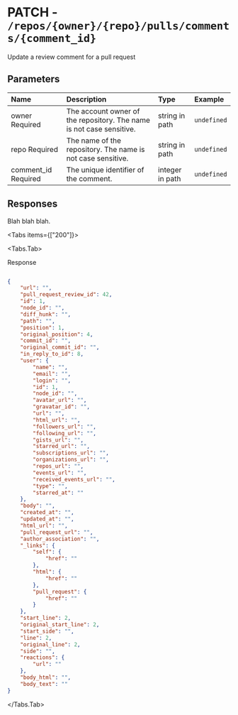 
# PATCH - `/repos/{owner}/{repo}/pulls/comments/{comment_id}`

Update a review comment for a pull request

## Parameters

| Name | Description | Type | Example |
| :---- | :---- | :---- | :---- |
| owner <span class="bg-blue-100 text-blue-800 text-xs font-medium me-2 px-2.5 py-0.5 rounded dark:bg-blue-900 dark:text-blue-300">Required</span> | The account owner of the repository. The name is not case sensitive. | string in path | `undefined` |
| repo <span class="bg-blue-100 text-blue-800 text-xs font-medium me-2 px-2.5 py-0.5 rounded dark:bg-blue-900 dark:text-blue-300">Required</span> | The name of the repository. The name is not case sensitive. | string in path | `undefined` |
| comment_id <span class="bg-blue-100 text-blue-800 text-xs font-medium me-2 px-2.5 py-0.5 rounded dark:bg-blue-900 dark:text-blue-300">Required</span> | The unique identifier of the comment. | integer in path | `undefined` |

## Responses

Blah blah blah.

<Tabs items={["200"]}>

<Tabs.Tab>

Response

```json

{
    "url": "",
    "pull_request_review_id": 42,
    "id": 1,
    "node_id": "",
    "diff_hunk": "",
    "path": "",
    "position": 1,
    "original_position": 4,
    "commit_id": "",
    "original_commit_id": "",
    "in_reply_to_id": 8,
    "user": {
        "name": "",
        "email": "",
        "login": "",
        "id": 1,
        "node_id": "",
        "avatar_url": "",
        "gravatar_id": "",
        "url": "",
        "html_url": "",
        "followers_url": "",
        "following_url": "",
        "gists_url": "",
        "starred_url": "",
        "subscriptions_url": "",
        "organizations_url": "",
        "repos_url": "",
        "events_url": "",
        "received_events_url": "",
        "type": "",
        "starred_at": ""
    },
    "body": "",
    "created_at": "",
    "updated_at": "",
    "html_url": "",
    "pull_request_url": "",
    "author_association": "",
    "_links": {
        "self": {
            "href": ""
        },
        "html": {
            "href": ""
        },
        "pull_request": {
            "href": ""
        }
    },
    "start_line": 2,
    "original_start_line": 2,
    "start_side": "",
    "line": 2,
    "original_line": 2,
    "side": "",
    "reactions": {
        "url": ""
    },
    "body_html": "",
    "body_text": ""
}

```

</Tabs.Tab>

</Tabs>